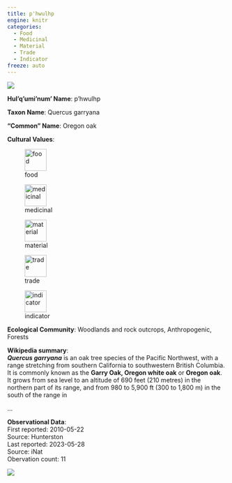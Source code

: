 ```yaml
---
title: p'hwulhp
engine: knitr
categories:
  - Food
  - Medicinal
  - Material
  - Trade
  - Indicator
freeze: auto
---
```

![](https://inaturalist-open-data.s3.amazonaws.com/photos/1018289/medium.jpg){fig-alt="p'hwulhp - Oregon oak"}

**Hul'q'umi'num' Name**: p'hwulhp



**Taxon Name**: Quercus garryana

**"Common" Name**: Oregon oak

**Cultural Values**:  

::: {layout-nrow=1 style="width:60%"}
![food](/files/food.svg){width=50px}

![medicinal](/files/medicinal.svg){width=50px}

![material](/files/material.svg){width=50px}

![trade](/files/trade.svg){width=50px}

![indicator](/files/indicator.svg){width=50px}
:::

**Ecological Community**: Woodlands and rock outcrops, Anthropogenic, Forests

**Wikipedia summary**:  
<i><b>Quercus garryana</b></i> is an oak tree species of the Pacific Northwest, with a range stretching from southern California to southwestern British Columbia. It is commonly known as the <b>Garry Oak, Oregon white oak</b> or <b>Oregon oak</b>. It grows from sea level to an altitude of 690 feet (210 metres) in the northern part of its range, and from 980 to 5,900&#160;ft (300 to 1,800&#160;m) in the south of the range in</p>...

**Observational Data**:   
First reported: 2010-05-22  
Source: Hunterston  
Last reported: 2023-05-28  
Source: iNat  
Obervation count: 11

![](community_dist.png)

